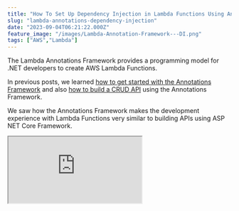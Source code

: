```yaml
---
title: "How To Set Up Dependency Injection in Lambda Functions Using Annotations Framework"
slug: "lambda-annotations-dependency-injection"
date: "2023-09-04T06:21:22.000Z"
feature_image: "/images/Lambda-Annotation-Framework---DI.png"
tags: ["AWS","Lambda"]
---
```


The Lambda Annotations Framework provides a programming model for .NET developers to create AWS Lambda Functions.

In previous posts, we learned [how to get started with the Annotations Framework](/posts/aws-lambda-annotation-framework/) and also [how to build a CRUD API](/posts/lambda-annotation-framework-crud-api/) using the Annotations Framework.

We saw how the Annotations Framework makes the development experience with Lambda Functions very similar to building APIs using ASP NET Core Framework.

<iframe src="https://www.youtube.com/embed/FPaznlIY02s?feature=oembed" />

Another feature that the Annotations Framework provides is support for Dependency Injection. This takes the development experience with Lambda Functions a level up.

In this post let’s learn [how to setup Dependency Injection](https://github.com/aws/aws-lambda-dotnet/blob/master/Libraries/src/Amazon.Lambda.Annotations/README.md#dependency-injection-integration) when building Lambda Functions using the Annotations Framework.

_This article is sponsored by AWS and is part of my [AWS Series](/blog/tag/aws/)._

Setting Up DI In .NET Lambda Annotations
----------------------------------------

Lamba Annotations provides the `LambdaStartup` attribute that can be applied on any class in the Lambda Function Project.

The class must have a method `ConfigureServices` taking in the `IServiceCollection` to set up the Dependency Injection container.

Below I have the `Startup` class which has the method specified and the `LambdaStartup` attribute applied.

```csharp
[LambdaStartup]
public class Startup
{
```
        public void ConfigureServices(IServiceCollection services)
        {
            services.AddTransient<IDependency, MyDependency>();
        }
    }

The function sets up and registers the different dependencies in the service collection.

Injecting Dependencies in .NET Lambda Function
----------------------------------------------

The Annotations framework supports injecting dependencies through the constructor or through the Lambda Function entry point itself.

### Constructor Level DI in Lambda Function

To inject the dependency through the constructor is very similar to how we do DI in .NET. All we need to do is specify the interface dependency in the constructor as shown below.

    private readonly IMyDependency _myDependencyCtor;
    
```csharp
public Function(IMyDependency myDependencyCtor)
{
```
        _myDependencyCtor = myDependencyCtor;
    }
    

The above code injects the `IDependency` we registered in the `Startup` class to the Function class.

<iframe src="https://www.youtube.com/embed/YR6HkvNBpX4?feature=oembed" />

We can store this as a class-level property and use it in our Lambda Function code.

### Function Level DI in Lambda Function

You can also inject a dependency through the Function parameters by adding the `FromServices` attribute.

```csharp
[LambdaFunction]
[HttpApi(LambdaHttpMethod.Get, "/add/{a}/{b}")]
public List<string> Add(int a, int b, ILambdaContext lambdaContext, [FromServices] IDependency scopedDependencyFunc)
{
```
        var returnValues = new List<string>
        {
            _scopedDependencyCtor.Test("Constructor"),
            scopedDependencyFunc.Test("Function"),
            (a + b).ToString()
        };
    
        return returnValues;
    }

The annotation framework uses this attribute to determine that it's a dependency to be resolved from the DI ServiceCollection container and uses it to resolve and pass the appropriate values when invoking the Function code.

DI Service Lifetimes and Lambda Lifecycle
-----------------------------------------

The ServiceCollection supports three lifetimes when registering dependencies.

*   Transient → New instance created every request
*   Scoped →  Instance created once per client request
*   Singleton → Single instance of dependency created

However, this is dependent on the lifecycle of the Lambda Functions.

The Lambda Function class is created only once, during the Init phase of the Lambda lifecycle. Once the instance is created it is reused for the same calls handled by the Lambda instance.

💡

_The Lambda Function class is instantiated only once when a new Lambda instance is created. The same class instance is reused to call the function entry point on the same Lambda instance._

It's up to the AWS Lambda infrastructure to decide when to create a new Lambda instance. When the function is just deployed, the Lambda runtime wipes out all existing instances and creates new instances for subsequent requests.

Learn more about Lambda Lifecycle in the below blog post.

[

Why You Should Care About Lambda Lifecycle As A .NET Developer?

The Lambda Lifecycle affects the way we write out Function code. Learn some of the dos and don’ts when building Lambda Functions in .NET because of how Lambda initializes the Function classes.

![](/images/logo-512x512.png)Rahul NathRahul Pulikkot Nath

![](/images/Lambda-Lifecycle-2.png)

](/posts/lambda-lifecycle-and-net/)

The lifetime scope of the dependencies injected via the Service collection is dependent on the Lambda instance.

For example, a singleton instance is only singleton in the context of one Lambda instance. If you have multiple parallel calls coming to your API Gateway, Lambda might decide to spin up multiple Lambda instances and each of them will have its own Singleton instance.

💡

Avoid depending on Singleton instances to maintain state or share data across multiple invocations.

All application state information must be managed outside of Lambda - like in a database or an external Cache service etc.

Under the Hoods of DI in Lambda Annotation Framework
----------------------------------------------------

As we have seen previously, the annotations framework generates a wrapper class around our actual Function code class for each `LambdaFunction` attributed function.

This wrapper class is where all of the boilerplate code is auto-generated using .NET Source Generators.

Below you can see in the generated class, it creates a new instance of the .NET `ServiceCollection` which is the DI container where we are registering the dependencies in the `Startup` class.

![](/images/image-2.png)

The Lambda generated class by the annotation framework as seen using JetBrains dotpeek.

The actually `Function` class is registered as a Singleton instance in the DI container.

If needed you can override this to a different lifetime scope inside the `Startup` class. Since the last registration wins, anything in the Startup class ConfigureServices method will override the auto-generated registration set up in the wrapper.

The wrapper Function code uses the ServiceCollection instance to resolve the actual function class and any Function parameter dependencies.

The generated function class wraps around the actual function and invokes the function we have written passing in the appropriate dependencies.

You can find the full source code [here](https://github.com/rahulpnath/youtube-samples/tree/main/LambdaAnnotationSample/LambdaAnnotationSample.FromScratch).